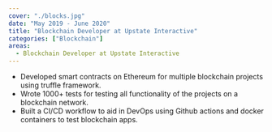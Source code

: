```yaml
---
cover: "./blocks.jpg"
date: "May 2019 - June 2020"
title: "Blockchain Developer at Upstate Interactive"
categories: ["Blockchain"]
areas:
  - Blockchain Developer at Upstate Interactive
---
```

- Developed smart contracts on Ethereum for multiple blockchain projects using truffle framework.
- Wrote 1000+ tests for testing all functionality of the projects on a blockchain network.
- Built a CI/CD workflow to aid in DevOps using Github actions and docker containers to test blockchain apps.
